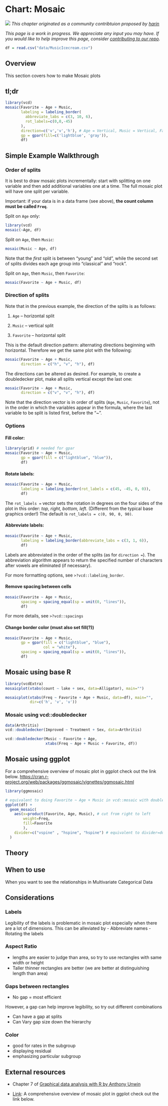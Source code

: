 # Chart: Mosaic {#mosaic}

<!-- Chapter Banner -->
![](images/banners/banner_mosaic.png)
*This chapter originated as a community contribtuion proposed by [harin](https://github.com/harin){target="_blank"}*

*This page is a work in progress. We appreciate any input you may have. If you would like to help improve this page, consider [contributing to our repo](contribute.html).*

```r
df = read.csv("data/MusicIcecream.csv")
```


## Overview

This section covers how to make Mosaic plots

## tl;dr

```r
library(vcd)
mosaic(Favorite ~ Age + Music, 
       labeling = labeling_border(
         abbreviate_labs = c(3, 10, 6),
         rot_labels=c(0,0,-45)
       ),
       direction=c('v','v','h'), # Age = Vertical, Music = Vertical, Favoriate = Horizonal (a.k.a DoubleDecker)
       gp = gpar(fill=c('lightblue', 'gray')),
       df)
```

## Simple Example Walkthrough

### Order of splits

It is best to draw mosaic plots incrementally: start with splitting on one variable and then add additional variables one at a time. The full mosaic plot will have one split per variable.

Important: if your data is in a data frame (see above), **the count column must be called `Freq`**.

Split on `Age` only:

``` r
library(vcd)
mosaic(~Age, df)
```

Split on `Age`, then `Music`:

```r
mosaic(Music ~ Age, df)
```

Note that the *first* split is between "young" and "old", while the second set of splits divides each age group into "classical" and "rock".

Split on `Age`, then `Music`, then `Favorite`:

```r
mosaic(Favorite ~ Age + Music, df)
```

### Direction of splits

Note that in the previous example, the direction of the splits is as follows:

1.  `Age` -- horizontal split

2.  `Music` -- vertical split

3.  `Favorite` -- horizontal split

This is the default direction pattern: alternating directions beginning with horizontal. Therefore we get the same plot with the following:

```r
mosaic(Favorite ~ Age + Music, 
       direction = c("h", "v", "h"), df)
```

The directions can be altered as desired. For example, to create a doubledecker plot, make all splits vertical except the last one:

```r
mosaic(Favorite ~ Age + Music,
       direction = c("v", "v", "h"), df)
```

Note that the direction vector is in order of splits (`Age`, `Music`, `Favorite`), not in the order in which the variables appear in the formula, where the last variable to be split is listed first, before the "~".

### Options

#### Fill color:

```r
library(grid) # needed for gpar
mosaic(Favorite ~ Age + Music, 
       gp = gpar(fill = c("lightblue", "blue")),
       df)
```

#### Rotate labels:

```r
mosaic(Favorite ~ Age + Music, 
       labeling = labeling_border(rot_labels = c(45, -45, 0, 0)),
       df)
```

The `rot_labels =` vector sets the rotation in degrees on the four sides of the plot in this order: *top, right, bottom, left*. (Different from the typical base graphics order!) The default is `rot_labels = c(0, 90, 0, 90)`.

#### Abbreviate labels:

```r
mosaic(Favorite ~ Age + Music, 
       labeling = labeling_border(abbreviate_labs = c(3, 1, 6)), 
       df)
```

Labels are abbreviated in the order of the splits (as for `direction =`). The abbreviation algorithm appears to return the specified number of characters after vowels are eliminated (if necessary).

For more formatting options, see `>?vcd::labeling_border`.

#### Remove spacing between cells

```r
mosaic(Favorite ~ Age + Music,
       spacing = spacing_equal(sp = unit(0, "lines")),
       df)
```

For more details, see `>?vcd::spacings`

#### Change border color (must also set fill(?))

```r
mosaic(Favorite ~ Age + Music,
       gp = gpar(fill = c("lightblue", "blue"),
                 col = "white"),
       spacing = spacing_equal(sp = unit(0, "lines")),
       df)
```



## Mosaic using base R

```r
library(vcdExtra)
mosaicplot(xtabs(count ~ lake + sex, data=Alligator), main="")
```

```r
mosaicplot(xtabs(Freq ~ Favorite + Age + Music, data=df), main="",
           dir=c('h', 'v', 'v'))
```

### Mosaic using vcd::doubledecker

```r
data(Arthritis)
vcd::doubledecker(Improved ~ Treatment + Sex, data=Arthritis)
```

```r
vcd::doubledecker(Music ~ Favorite + Age, 
                  xtabs(Freq ~ Age + Music + Favorite, df))
```

## Mosaic using ggplot

For a comprehensive overview of mosaic plot in ggplot check out the link below.
[https://cran.r-project.org/web/packages/ggmosaic/vignettes/ggmosaic.html](https://cran.r-project.org/web/packages/ggmosaic/vignettes/ggmosaic.html){target="_blank"}

```r
library(ggmosaic)

# equivalent to doing Favorite ~ Age + Music in vcd::mosaic with doubledecker style cut
ggplot(df) + 
  geom_mosaic(
    aes(x=product(Favorite, Age, Music), # cut from right to left 
        weight=Freq,
        fill=Favorite
        ),
    divider=c("vspine" , "hspine", "hspine") # equivalent to divider=ddecker()
  ) 
```


## Theory

## When to use

When you want to see the relationships in Multivariate Categorical Data

## Considerations

### Labels

Legibility of the labels is problematic in mosaic plot especially when there are a lot of dimensions. This can be alleviated by
- Abbreviate names
- Rotating the labels

### Aspect Ratio
- lengths are easier to judge than area, so try to use rectangles with same width or height
- Taller thinner rectangles are better (we are better at distinguishing length than area)

### Gaps between rectangles
- No gap = most efficient

However, a gap can help improve legibility, so try out different combinations

- Can have a gap at splits
- Can Vary gap size down the hierarchy

### Color
- good for rates in the subgroup
- displaying residual
- emphasizing particular subgroup

## External resources

- Chapter 7 of [Graphical data analysis with R by Anthony Unwin](https://www.crcpress.com/Graphical-Data-Analysis-with-R/Unwin/p/book/9781498715232){target="_blank"}

- [Link](https://cran.r-project.org/web/packages/ggmosaic/vignettes/ggmosaic.html){target="_blank"}: A comprehensive overview of mosaic plot in ggplot check out the link below.
